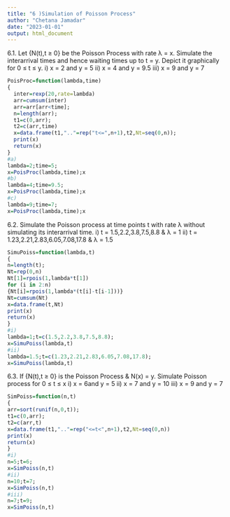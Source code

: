 ---
title: "6 )Simulation of Poisson Process"
author: "Chetana Jamadar"
date: "2023-01-01"
output: html_document
---

6.1. Let {N(t),t ≥ 0} be the Poisson Process with rate λ = x. Simulate the interarrival times and hence waiting times up to t = y. Depict it graphically for 0 ≤ t ≤ y.
i) x = 2 and y = 5 ii) x = 4 and y = 9.5 iii) x = 9 and y = 7

```{r}
PoisProc=function(lambda,time)
{
  inter=rexp(20,rate=lambda)
  arr=cumsum(inter)
  arr=arr[arr<time];
  n=length(arr);
  t1=c(0,arr);
  t2=c(arr,time)
  x=data.frame(t1,".."=rep("t<=",n+1),t2,Nt=seq(0,n));
  print(x)
  return(x)
}
#a)
lambda=2;time=5;
x=PoisProc(lambda,time);x
#b)
lambda=4;time=9.5;
x=PoisProc(lambda,time);x
#c)
lambda=9;time=7;
x=PoisProc(lambda,time);x
```

6.2. Simulate the Poisson process at time points t with rate λ without simulating its interarrival time.
i) t = 1.5,2.2,3.8,7.5,8.8 & λ = 1 ii) t = 1.23,2.21,2.83,6.05,7.08,17.8 & λ = 1.5

```{r}
SimuPoiss=function(lambda,t)
{
n=length(t);
Nt=rep(0,n)
Nt[1]=rpois(1,lambda*t[1])
for (i in 2:n)
{Nt[i]=rpois(1,lambda*(t[i]-t[i-1]))}
Nt=cumsum(Nt)
x=data.frame(t,Nt)
print(x)
return(x)
}
#i)
lambda=1;t=c(1.5,2.2,3.8,7.5,8.8);
x=SimuPoiss(lambda,t)
#ii)
lambda=1.5;t=c(1.23,2.21,2.83,6.05,7.08,17.8);
x=SimuPoiss(lambda,t)
```
6.3. If {N(t),t ≥ 0} is the Poisson Process & N(x) = y. Simulate Poisson process for 0 ≤ t ≤ x i) x = 6and y = 5 ii) x = 7 and y = 10 iii) x = 9 and y = 7

```{r}
SimPoiss=function(n,t)
{
arr=sort(runif(n,0,t));
t1=c(0,arr);
t2=c(arr,t)
x=data.frame(t1,".."=rep("<=t<",n+1),t2,Nt=seq(0,n))
print(x)
return(x)
}
#i)
n=5;t=6;
x=SimPoiss(n,t)
#ii)
n=10;t=7;
x=SimPoiss(n,t)
#iii)
n=7;t=9;
x=SimPoiss(n,t)

```

